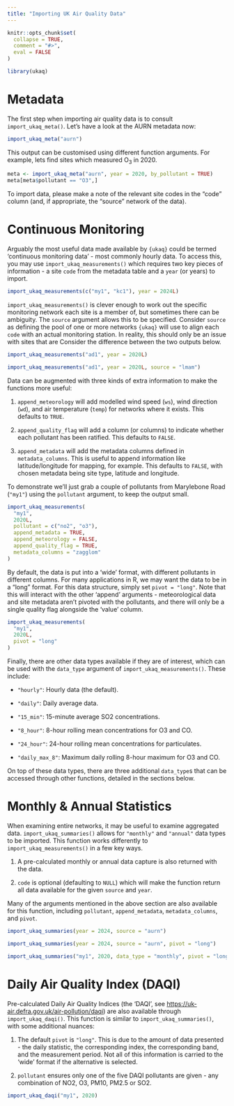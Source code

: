 ```yaml
---
title: "Importing UK Air Quality Data"
---
```


```r
knitr::opts_chunk$set(
  collapse = TRUE,
  comment = "#>",
  eval = FALSE
)
```

```r
library(ukaq)
```

# Metadata

The first step when importing air quality data is to consult `import_ukaq_meta()`. Let's have a look at the AURN metadata now:

```r
import_ukaq_meta("aurn")
```

This output can be customised using different function arguments. For example, lets find sites which measured O~3~ in 2020.

```r
meta <- import_ukaq_meta("aurn", year = 2020, by_pollutant = TRUE)
meta[meta$pollutant == "O3",]
```

To import data, please make a note of the relevant site codes in the "code" column (and, if appropriate, the "source" network of the data).

# Continuous Monitoring

Arguably the most useful data made available by `{ukaq}` could be termed 'continuous monitoring data' - most commonly hourly data. To access this, you may use `import_ukaq_measurements()` which requires two key pieces of information - a site `code` from the metadata table and a `year` (or years) to import.

```r
import_ukaq_measurements(c("my1", "kc1"), year = 2024L)
```

`import_ukaq_measurements()` is clever enough to work out the specific monitoring network each site is a member of, but sometimes there can be ambiguity. The `source` argument allows this to be specified. Consider `source` as defining the pool of one or more networks `{ukaq}` will use to align each `code` with an actual monitoring station. In reality, this should only be an issue with sites that are  Consider the difference between the two outputs below.

```r
import_ukaq_measurements("ad1", year = 2020L)

import_ukaq_measurements("ad1", year = 2020L, source = "lmam")
```

Data can be augmented with three kinds of extra information to make the functions more useful:

1. `append_meteorology` will add modelled wind speed (`ws`), wind direction (`wd`), and air temperature (`temp`) for networks where it exists. This defaults to `TRUE`.

2. `append_quality_flag` will add a column (or columns) to indicate whether each pollutant has been ratified. This defaults to `FALSE`.

3. `append_metadata` will add the metadata columns defined in `metadata_columns`. This is useful to append information like latitude/longitude for mapping, for example. This defaults to `FALSE`, with chosen metadata being site type, latitude and longitude.

To demonstrate we'll just grab a couple of pollutants from Marylebone Road (`"my1"`) using the `pollutant` argument, to keep the output small. 

```r
import_ukaq_measurements(
  "my1", 
  2020L,  
  pollutant = c("no2", "o3"),
  append_metadata = TRUE, 
  append_meteorology = FALSE, 
  append_quality_flag = TRUE, 
  metadata_columns = "zagglom"
)
```

By default, the data is put into a 'wide' format, with different pollutants in different columns. For many applications in R, we may want the data to be in a "long" format. For this data structure, simply set `pivot = "long"`. Note that this will interact with the other 'append' arguments - meteorological data and site metadata aren't pivoted with the pollutants, and there will only be a single quality flag alongside the 'value' column.

```r
import_ukaq_measurements(
  "my1",
  2020L,
  pivot = "long"
)
```

Finally, there are other data types available if they are of interest, which can be used with the `data_type` argument of `import_ukaq_measurements()`. These include:

* `"hourly"`: Hourly data (the default).

* `"daily"`: Daily average data.

* `"15_min"`: 15-minute average SO2 concentrations.

* `"8_hour"`: 8-hour rolling mean concentrations for O3 and CO.

* `"24_hour"`: 24-hour rolling mean concentrations for particulates.

* `"daily_max_8"`: Maximum daily rolling 8-hour maximum for O3 and CO.

On top of these data types, there are three additional `data_type`s that can be accessed through other functions, detailed in the sections below.

# Monthly & Annual Statistics

When examining entire networks, it may be useful to examine aggregated data. `import_ukaq_summaries()` allows for `"monthly"` and `"annual"` data types to be imported. This function works differently to `import_ukaq_measurements()` in a few key ways.

1. A pre-calculated monthly or annual data capture is also returned with the data.

2. `code` is optional (defaulting to `NULL`) which will make the function return all data available for the given `source` and `year`.

Many of the arguments mentioned in the above section are also available for this function, including `pollutant`, `append_metadata`, `metadata_columns`, and `pivot`.

```r
import_ukaq_summaries(year = 2024, source = "aurn")
```

```r
import_ukaq_summaries(year = 2024, source = "aurn", pivot = "long")
```

```r
import_ukaq_summaries("my1", 2020, data_type = "monthly", pivot = "long")
```

# Daily Air Quality Index (DAQI)

Pre-calculated Daily Air Quality Indices (the 'DAQI', see <https://uk-air.defra.gov.uk/air-pollution/daqi>) are also available through `import_ukaq_daqi()`. This function is similar to `import_ukaq_summaries()`, with some additional nuances:

1. The default `pivot` is `"long"`. This is due to the amount of data presented - the daily statistic, the corresponding index, the corresponding band, and the measurement period. Not all of this information is carried to the 'wide' format if the alternative is selected.

2. `pollutant` ensures only one of the five DAQI pollutants are given - any combination of NO2, O3, PM10, PM2.5 or SO2.

```r
import_ukaq_daqi("my1", 2020)
```
